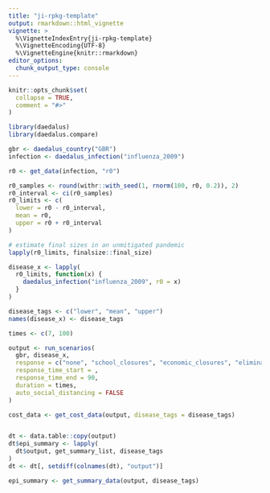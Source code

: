 ```yaml
---
title: "ji-rpkg-template"
output: rmarkdown::html_vignette
vignette: >
  %\VignetteIndexEntry{ji-rpkg-template}
  %\VignetteEncoding{UTF-8}
  %\VignetteEngine{knitr::rmarkdown}
editor_options: 
  chunk_output_type: console
---
```


```r
knitr::opts_chunk$set(
  collapse = TRUE,
  comment = "#>"
)
```

```r
library(daedalus)
library(daedalus.compare)
```

```r
gbr <- daedalus_country("GBR")
infection <- daedalus_infection("influenza_2009")

r0 <- get_data(infection, "r0")

r0_samples <- round(withr::with_seed(1, rnorm(100, r0, 0.2)), 2)
r0_interval <- ci(r0_samples)
r0_limits <- c(
  lower = r0 - r0_interval,
  mean = r0,
  upper = r0 + r0_interval
)

# estimate final sizes in an unmitigated pandemic
lapply(r0_limits, finalsize::final_size)

disease_x <- lapply(
  r0_limits, function(x) {
    daedalus_infection("influenza_2009", r0 = x)
  }
)

disease_tags <- c("lower", "mean", "upper")
names(disease_x) <- disease_tags
```

```r
times <- c(7, 100)

output <- run_scenarios(
  gbr, disease_x,
  response = c("none", "school_closures", "economic_closures", "elimination"),
  response_time_start = ,
  response_time_end = 90,
  duration = times,
  auto_social_distancing = FALSE
)

cost_data <- get_cost_data(output, disease_tags = disease_tags)


dt <- data.table::copy(output)
dt$epi_summary <- lapply(
  dt$output, get_summary_list, disease_tags
)
dt <- dt[, setdiff(colnames(dt), "output")]

epi_summary <- get_summary_data(output, disease_tags)
```

